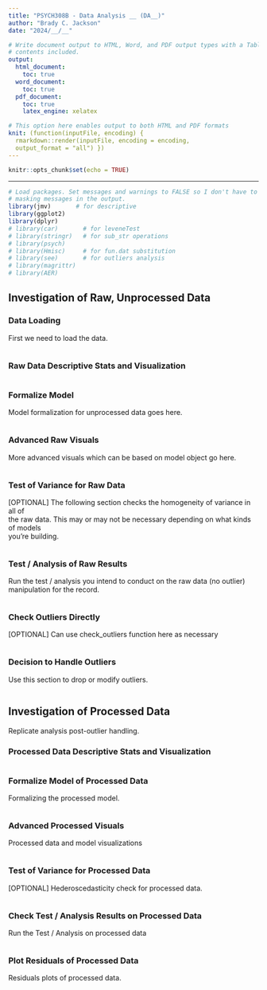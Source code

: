 ```yaml
---
title: "PSYCH308B - Data Analysis __ (DA__)"
author: "Brady C. Jackson"
date: "2024/__/__"

# Write document output to HTML, Word, and PDF output types with a Table of
# contents included.
output: 
  html_document:
    toc: true
  word_document:
    toc: true
  pdf_document:
    toc: true
    latex_engine: xelatex

# This option here enables output to both HTML and PDF formats
knit: (function(inputFile, encoding) {
  rmarkdown::render(inputFile, encoding = encoding,
  output_format = "all") })
---
```


```r
knitr::opts_chunk$set(echo = TRUE)
```

---

```r

# Load packages. Set messages and warnings to FALSE so I don't have to see the
# masking messages in the output.
library(jmv)       # for descriptive
library(ggplot2)
library(dplyr)
# library(car)       # for leveneTest
# library(stringr)   # for sub_str operations
# library(psych)
# library(Hmisc)     # for fun.dat substitution
# library(see)       # for outliers analysis 
# library(magrittr)
# library(AER)
```

## Investigation of Raw, Unprocessed Data

### Data Loading

First we need to load the data. 

```r

```

### Raw Data Descriptive Stats and Visualization

```r


```

### Formalize Model

Model formalization for unprocessed data goes here.

```r

```

### Advanced Raw Visuals

More advanced visuals which can be based on model object go here.

```r


```

### Test of Variance for Raw Data

[OPTIONAL] The following section checks the homogeneity of variance in all of   
the raw data. This may or may not be necessary depending on what kinds of models  
you're building.

```r

```

### Test / Analysis of Raw Results

Run the test / analysis you intend to conduct on the raw data (no outlier)  
manipulation for the record.

```r

```

### Check Outliers Directly

[OPTIONAL] Can use check_outliers function here as necessary


```r


```

### Decision to Handle Outliers

Use this section to drop or modify outliers.

```r


```

## Investigation of Processed Data

Replicate analysis post-outlier handling.

### Processed Data Descriptive Stats and Visualization

```r

```

### Formalize Model of Processed Data

Formalizing the processed model.

```r


```

### Advanced Processed Visuals

Processed data and model visualizations

```r


```

### Test of Variance for Processed Data

[OPTIONAL] Hederoscedasticity check for processed data.

```r

```

### Check Test / Analysis Results on Processed Data

Run the Test / Analysis on processed data

```r


```

### Plot Residuals of Processed Data

Residuals plots of processed data.

```r

```

